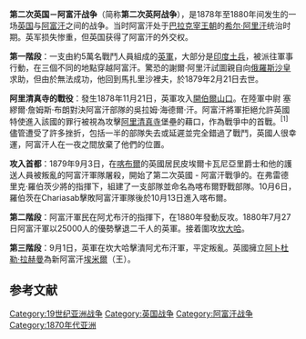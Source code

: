 {{Infobox military conflict
|conflict=第二次英国－阿富汗战争
|partof=[[大博弈|大博弈]]
|image=[[File:Caton_Woodville_-_Battle_of_Kandahar.jpg|300px]]
|caption=坎大哈之战
|date=1878–1880年
|place=[[阿富汗酋长国|阿富汗酋长国]]
|result=
*英国通过《[[甘达马克条约|甘达马克条约]]》达得政治目的后撤出阿富汗<ref name="Iranica">Adamec, L.W.; Norris, J.A., [http://iranicaonline.org/articles/anglo-afghan-wars Anglo-Afghan Wars] {{Wayback|url=http://iranicaonline.org/articles/anglo-afghan-wars |date=20200526212855 }}, in ''[[Encycloædia_Iranica|Encycloædia Iranica]]'', online ed., 2010</ref><ref name="Iranica2">Norris, J.A., [http://iranicaonline.org/articles/anglo-afghan-relations-a-survey-from-the-earliest-times-to-the-death-of-the-last-barakzay-ruler-in-1357-s Anglo-Afghan Relations] {{Wayback|url=http://iranicaonline.org/articles/anglo-afghan-relations-a-survey-from-the-earliest-times-to-the-death-of-the-last-barakzay-ruler-in-1357-s |date=20130517000650 }}, in ''[[Encycloædia_Iranica|Encycloædia Iranica]]'', online ed., 2010</ref>
*阿富汗保持主权，但外交交由英国控制。
|combatant1= [[Image:Flag_of_Afghanistan_pre-1901.svg|23px]] [[阿富汗酋长国|阿富汗酋长国]]
|combatant2= {{flagicon|United Kingdom}} [[大英帝国|大英帝国]]
*{{flagicon|United Kingdom}} [[英国|英国]]
*{{flagcountry|British Raj}} 
|commander1=[[Image:Flag_of_Afghanistan_pre-1901.svg|23px]] [[謝爾.阿里汗|謝爾.阿里汗]], <br>[[Image:Flag_of_Afghanistan_pre-1901.svg|23px]] [[阿尤布汗|阿尤布汗]]
|commander2={{flagicon|British Raj}} [[萨姆·布朗恩|萨姆·布朗恩]]<br />{{flagicon|British Raj}} [[弗雷德里克·罗伯茨|弗雷德里克·罗伯茨]] <br>{{flagicon|British Raj}} [[唐纳德·斯图尔特|唐纳德·斯图尔特]]
|strength2=
|casualties1=5,000+ 人死亡，具体伤亡人数未知<ref name="Robson">{{cite book |last=Robson |first=Brian. |title=The Road to Kabul: The Second Afghan War 1878–1881 |year= 2007 |publisher= Spellmount |location=Stroud |isbn= 978-1-86227-416-7|page=299}}</ref>
|casualties2=1,850阵亡或因伤死亡<br> 8,000死于疾病<ref name="Robson"/>
|casualties3=
}}
{{Campaignbox 第二次英國－阿富汗戰爭}}
{{Campaignbox 英國－阿富汗戰爭}}

'''第二次英国－阿富汗战争'''（简称'''第二次英阿战争'''），是1878年至1880年间发生的一场[[英国|英国]]与[[阿富汗|阿富汗]]之间的战争。当时阿富汗处于[[巴拉克宰王朝|巴拉克宰王朝]]的[[希尔·阿里汗|希尔·阿里汗]]统治时期。英军损失惨重，但英国获得了阿富汗的外交权。

'''第一階段'''：一支由約5萬名戰鬥人員組成的[[英軍|英軍]]，大部分是[[印度土兵|印度土兵]]，被派往軍事行動，在三個不同的地點穿越阿富汗。驚恐的謝爾·阿里汗試圖親自向[[俄羅斯|俄羅斯]][[沙皇|沙皇]]求助，但由於無法成功，他回到馬扎里沙裡夫，於1879年2月21日去世。

'''阿里清真寺的戰役'''：發生1878年11月21日，英軍攻入[[開伯爾山口|開伯爾山口]]。在陸軍中尉 塞繆爾·詹姆斯·布朗對決阿富汗部隊的吳拉姆·海德爾·汗。阿富汗將軍拒絕允許英國特使進入該國的罪行被視為攻擊[[阿里清真寺|阿里清真寺]]堡壘的藉口，作為戰爭中的首戰。<sup>[1]</sup> 儘管遭受了許多挫折，包括一半的部隊失去或延遲並完全錯過了戰鬥，英國人很幸運，阿富汗人在一夜之間放棄了他們的位置。

'''攻入首都'''：1879年9月3日，在[[喀布爾|喀布爾]]的英國居民皮埃爾卡瓦尼亞里爵士和他的護送人員被叛亂的阿富汗軍隊屠殺，開始了第二次英國 - 阿富汗戰爭的。在弗雷德里克·羅伯茨少將的指揮下，組建了一支部隊並命名為喀布爾野戰部隊。10月6日，羅伯茨在Chariasab擊敗阿富汗軍隊後於10月13日進入喀布爾。

'''第二階段'''：阿富汗軍民在阿尤布汗的指揮下，在1880年發動反攻。1880年7月27日阿富汗軍以25000人的優勢擊退二千人的英軍。接着圍攻[[坎大哈|坎大哈]]。

'''第三階段'''：9月1日，英軍在坎大哈擊潰阿尤布汗軍，平定叛亂。英國擁立[[阿卜杜勒·拉赫曼|阿卜杜勒·拉赫曼]]為新阿富汗[[埃米爾|埃米爾]]（王）。

==参考文献==
{{reflist}}

[[Category:19世纪亚洲战争|Category:19世纪亚洲战争]]
[[Category:英国战争|Category:英国战争]]
[[Category:阿富汗战争|Category:阿富汗战争]]
[[Category:1870年代亚洲|Category:1870年代亚洲]]